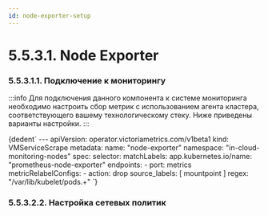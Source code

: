 ```yaml
---
id: node-exporter-setup
---
```


# 5.5.3.1. Node Exporter
### 5.5.3.1.1. Подключение к мониторингу
:::info
Для подключения данного компонента к системе мониторинга необходимо настроить сбор метрик с использованием агента кластера, соответствующего вашему технологическому стеку. Ниже приведены варианты настройки.
:::


<Tabs>
    <TabItem value='VictoriaMetrics'>
        <CodeBlock language="bash">
          {dedent`
            ---
            apiVersion: operator.victoriametrics.com/v1beta1
            kind: VMServiceScrape
            metadata:
              name: "node-exporter"
              namespace: "in-cloud-monitoring-nodes"
            spec:
              selector:
                matchLabels:
                  app.kubernetes.io/name: "prometheus-node-exporter"
              endpoints:
              - port: metrics
                metricRelabelConfigs:
                  - action: drop
                    source_labels: [ mountpoint ]
                    regex: "/var/lib/kubelet/pods.+"
          `}
        </CodeBlock>
    </TabItem>
</Tabs>

### 5.5.3.2.2. Настройка сетевых политик

